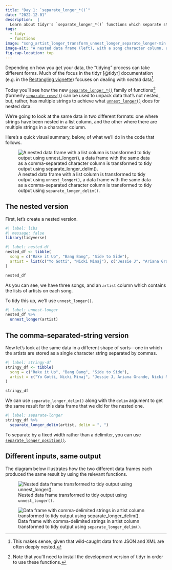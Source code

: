 ```yaml
---
title: "Day 1: `separate_longer_*()`"
date: "2022-12-01"
description:  |
  Learn about tidyr's `separate_longer_*()` functions which separate strings into multiple rows.
tags: 
  - tidyr
  - functions
image: "song_artist_longer_transform_unnest_longer_separate_longer-min.png"
image-alt: "A nested data frame (left), with a song character column, and a an artist list column is transformed into a data frame with one artist and song per row by using the unnest_longer() function. A data frame (right) with two character columns, song and artist, that contains multiple artists in the artist column as a string separated by commas is transformed into a tidy data frame with one song per row and one artist per row using separate_longer_delim()."
fig-cap-location: top
---
```


Depending on how you get your data, the "tidying" process can take different forms. Much of the focus in the tidyr [@tidyr] documentation (e.g. in the [Rectangling vignette](https://tidyr.tidyverse.org/articles/rectangle.html)) focuses on dealing with *nested* data[^1].

Today you'll see how the new [`separate_longer_*()`](https://tidyr.tidyverse.org/dev/reference/separate_longer_delim.html) family of functions[^2] (formerly [`separate_rows()`](https://tidyr.tidyverse.org/reference/separate_rows.html)) can be used to unpack data that's not nested, but, rather, has multiple strings to achieve what [`unnest_longer()`](https://tidyr.tidyverse.org/reference/hoist.html) does for nested data.

We're going to look at the same data in two different formats: one where strings have been nested in a list column, and the other where there are multiple strings in a character column.

Here's a quick visual summary, below, of what we'll do in the code that follows.

![A nested data frame with a list column is transformed to tidy output using `unnest_longer()`, a data frame with the same data as a comma-separated character column is transformed to tidy output using `separate_longer_delim()`.](song_artist_longer_transform_unnest_longer_separate_longer-min.png){.column-page #fig-combo fig-alt="A nested data frame (left), with a song character column, and a an artist list column is transformed into a data frame with one artist and song per row by using the unnest_longer() function. A data frame (right) with two character columns, song and artist, that contains multiple artists in the artist column as a string separated by commas is transformed into a tidy data frame with one song per row and one artist per row using separate_longer_delim()."}

## The nested version

First, let's create a nested version.

```r
#| label: libs
#| message: false
library(tidyverse)
```

```r
#| label: nested-df
nested_df <- tibble(
  song = c("Rake it Up", "Bang Bang", "Side to Side"),
  artist = list(c("Yo Gotti", "Nicki Minaj"), c("Jessie J", "Ariana Grande", "Nicki Minaj"), c("Ariana Grande", "Nicki Minaj"))
)

nested_df
```

As you can see, we have three songs, and an `artist` column which contains the lists of artists on each song.

To tidy this up, we'll use `unnest_longer()`.

```r
#| label: unnest-longer
nested_df %>%
  unnest_longer(artist)
```

## The comma-separated-string version

Now let's look at the same data in a different shape of sorts---one in which the artists are stored as a single character string separated by commas.

```r
#| label: stringy-df
stringy_df <- tibble(
  song = c("Rake it Up", "Bang Bang", "Side to Side"),
  artist = c("Yo Gotti, Nicki Minaj", "Jessie J, Ariana Grande, Nicki Minaj", "Ariana Grande, Nicki Minaj")
)

stringy_df
```

We can use `separate_longer_delim()` along with the `delim` argument to get the same result for this data frame that we did for the nested one.

```r
#| label: separate-longer
stringy_df %>%
  separate_longer_delim(artist, delim = ", ")
```

To separate by a fixed width rather than a delimiter, you can use [`separate_longer_position()`](https://tidyr.tidyverse.org/dev/reference/separate_longer_delim.html).

## Different inputs, same output

The diagram below illustrates how the two different data frames each produced the same result by using the relevant functions.

![Nested data frame transformed to tidy output using `unnest_longer()`.](song_artist_longer_transform_unnest_longer-min.png){#fig-unnest-longer fig-alt="The nested data frame, with a song column, and a list column with artists is transformed into a data frame with one artist and song per row by using the unnest_longer() function."}

![Data frame with comma-delimited strings in artist column transformed to tidy output using `separate_longer_delim()`.](song_artist_longer_transform_separate_longer-min.png){#fig-separate-longer fig-alt="A data frame with two character columns, song and artist, that contains multiple artists in the artist column as a string separated by commas is transformed into a tidy data frame with one song per row and one artist per row using separate_longer_delim()."}

[^1]: This makes sense, given that wild-caught data from JSON and XML are often deeply nested.

[^2]: Note that you'll need to install the development version of tidyr in order to use these functions.
